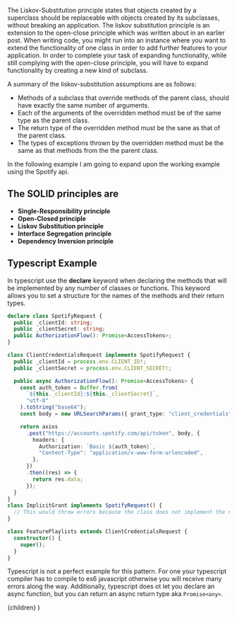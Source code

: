 

The Liskov-Substitution principle states that objects created by a superclass should be replaceable with objects created by its subclasses, without breaking an application. The liskov substitution principle is an extension to the open-close principle which was written about in an earlier post. When writing code, you might run into an instance where you want to extend the functionality of one class in order to add further features to your application. In order to complete your task of expanding functionality, while still complying with the open-close principle, you will have to expand functionality by creating a new kind of subclass.

A summary of the liskov-substitution assumptions are as follows:

- Methods of a subclass that override methods of the parent class, should have exactly the same number of arguments.
- Each of the arguments of the overridden method must be of the same type as the parent class.
- The return type of the overridden method must be the sane as that of the parent class.
- The types of exceptions thrown by the overridden method must be the same as that methods from the the parent class.

In the following example I am going to expand upon the working example using the Spotify api.

## The SOLID principles are

- **Single-Responsibility principle**
- **Open-Closed principle**
- **Liskov Substitution principle**
- **Interface Segregation principle**
- **Dependency Inversion principle**

## Typescript Example

In typescript use the **declare** keyword when declaring the methods that will be implemented by any number of classes or functions. This keyword allows you to set a structure for the names of the methods and their return types.

```typescript
declare class SpotifyRequest {
  public _clientId: string;
  public _clientSecret: string;
  public AuthorizationFlow(): Promise<AccessTokens>;
}

class ClientCredentialsRequest implements SpotifyRequest {
  public _clientId = process.env.CLIENT_ID!;
  public _clientSecret = process.env.CLIENT_SECRET!;

  public async AuthorizationFlow(): Promise<AccessTokens> {
    const auth_token = Buffer.from(
      `${this._clientId}:${this._clientSecret}`,
      "utf-8"
    ).toString("base64");
    const body = new URLSearchParams({ grant_type: "client_credentials" });

    return axios
      .post("https://accounts.spotify.com/api/token", body, {
        headers: {
          Authorization: `Basic ${auth_token}`,
          "Content-Type": "application/x-www-form-urlencoded",
        },
      })
      .then((res) => {
        return res.data;
      });
  }
}
class ImplicitGrant implements SpotifyRequest() {
  // This would throw errors because the class does not implement the necessary methods
}

class FeaturePlaylists extends ClientCredentialsRequest {
  constructor() {
    super();
  }
}
```

Typescript is not a perfect example for this pattern. For one your typescript compiler has to compile to es6 javascript otherwise you will receive many errors along the way. 
Additionally, typescript does ot let you declare an async function, but you can return an async return type aka `Promise<any>`.

  <BlogLayout title={meta.title} description={meta.description} date={meta.publishDate} articles={meta.articles}>
    {children}
  </BlogLayout>
)